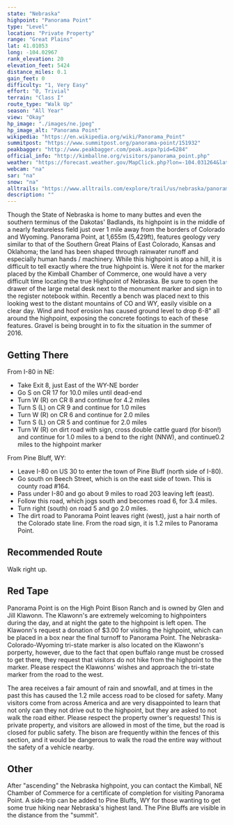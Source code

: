 ```yaml
---
state: "Nebraska"
highpoint: "Panorama Point"
type: "Level"
location: "Private Property"
range: "Great Plains"
lat: 41.01053
long: -104.02967
rank_elevation: 20
elevation_feet: 5424
distance_miles: 0.1
gain_feet: 0
difficulty: "1, Very Easy"
effort: "0, Trivial"
terrain: "Class I"
route_type: "Walk Up"
season: "All Year"
view: "Okay"
hp_image: "./images/ne.jpeg"
hp_image_alt: "Panorama Point"
wikipedia: "https://en.wikipedia.org/wiki/Panorama_Point"
summitpost: "https://www.summitpost.org/panorama-point/151932"
peakbagger: "http://www.peakbagger.com/peak.aspx?pid=6284"
official_info: "http://kimballne.org/visitors/panorama_point.php"
weather: "https://forecast.weather.gov/MapClick.php?lon=-104.031264&lat=41.007235"
webcam: "na"
sar: "na"
snow: "na"
alltrails: "https://www.alltrails.com/explore/trail/us/nebraska/panorama-point-nebraska-highpoint"
description: ""
---
```


Though the State of Nebraska is home to many buttes and even the southern terminus of the Dakotas' Badlands, its highpoint is in the middle of a nearly featureless field just over 1 mile away from the borders of Colorado and Wyoming. Panorama Point, at 1,655m (5,429ft), features geology very similar to that of the Southern Great Plains of East Colorado, Kansas and Oklahoma; the land has been shaped through rainwater runoff and especially human hands / machinery. While this highpoint is atop a hill, it is difficult to tell exactly where the true highpoint is. Were it not for the marker placed by the Kimball Chamber of Commerce, one would have a very difficult time locating the true Highpoint of Nebraska. Be sure to open the drawer of the large metal desk next to the monument marker and sign in to the register notebook within. Recently a bench was placed next to this looking west to the distant mountains of CO and WY, easily visible on a clear day. Wind and hoof erosion has caused ground level to drop 6-8" all around the highpoint, exposing the concrete footings to each of these features. Gravel is being brought in to fix the situation in the summer of 2016.

## Getting There
From I-80 in NE:
- Take Exit 8, just East of the WY-NE border
- Go S on CR 17 for 10.0 miles until dead-end
- Turn W (R) on CR 8 and continue for 4.2 miles
- Turn S (L) on CR 9 and continue for 1.0 miles
- Turn W (R) on CR 6 and continue for 2.0 miles
- Turn S (L) on CR 5 and continue for 2.0 miles
- Turn W (R) on dirt road with sign, cross double cattle guard (for bison!) and continue for 1.0 miles to a bend to the right (NNW), and continue0.2 miles to the highpoint marker

From Pine Bluff, WY:
- Leave I-80 on US 30 to enter the town of Pine Bluff (north side of I-80).
- Go south on Beech Street, which is on the east side of town. This is county road #164.
- Pass under I-80 and go about 9 miles to road 203 leaving left (east).
- Follow this road, which jogs south and becomes road 6, for 3.4 miles.
- Turn right (south) on road 5 and go 2.0 miles.
- The dirt road to Panorama Point leaves right (west), just a hair north of the Colorado state line. From the road sign, it is 1.2 miles to Panorama Point.

## Recommended Route
Walk right up.

## Red Tape
Panorama Point is on the High Point Bison Ranch and is owned by Glen and Jill Klawonn. The Klawonn's are extremely welcoming to highpointers during the day, and at night the gate to the highpoint is left open. The Klawonn's request a donation of $3.00 for visiting the highpoint, which can be placed in a box near the final turnoff to Panorama Point. The Nebraska-Colorado-Wyoming tri-state marker is also located on the Klawonn's porperty, however, due to the fact that open buffalo range must be crossed to get there, they request that visitors do not hike from the highpoint to the marker. Please respect the Klawonns' wishes and approach the tri-state marker from the road to the west.

The area receives a fair amount of rain and snowfall, and at times in the past this has caused the 1.2 mile access road to be closed for safety. Many visitors come from across America and are very disappointed to learn that not only can they not drive out to the highpoint, but they are asked to not walk the road either. Please respect the property owner's requests! This is private property, and visitors are allowed in most of the time, but the road is closed for public safety. The bison are frequently within the fences of this section, and it would be dangerous to walk the road the entire way without the safety of a vehicle nearby.

## Other
After "ascending" the Nebraska highpoint, you can contact the Kimball, NE Chamber of Commerce for a certificate of completion for visiting Panorama Point. A side-trip can be added to Pine Bluffs, WY for those wanting to get some true hiking near Nebraska's highest land. The Pine Bluffs are visible in the distance from the "summit".
